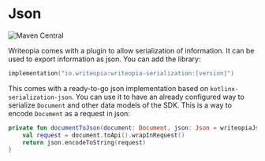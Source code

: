 # Json

![Maven Central](https://img.shields.io/maven-central/v/io.writeopia/writeopia-serialization)

Writeopia comes with a plugin to allow serialization of information. It can be used to export information as json. You can add the library:

```kotlin
implementation("io.writeopia:writeopia-serialization:[version]")
```

This comes with a ready-to-go json implementation based on `kotlinx-serialization-json`. You can use it to have an already configured way to serialize `Document` and other data models of the SDK.
This is a way to encode `Document` as a request in json:

```kotlin
private fun documentToJson(document: Document, json: Json = writeopiaJson): String {
    val request = document.toApi().wrapInRequest()
    return json.encodeToString(request)
}
```